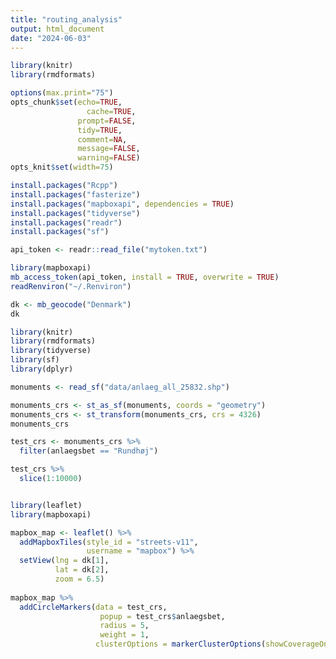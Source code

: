```yaml
---
title: "routing_analysis"
output: html_document
date: "2024-06-03"
---
```


```r
library(knitr)
library(rmdformats)

options(max.print="75")
opts_chunk$set(echo=TRUE,
	             cache=TRUE,
               prompt=FALSE,
               tidy=TRUE,
               comment=NA,
               message=FALSE,
               warning=FALSE)
opts_knit$set(width=75)
```


```r
install.packages("Rcpp")
install.packages("fasterize")
install.packages("mapboxapi", dependencies = TRUE)
install.packages("tidyverse")
install.packages("readr")
install.packages("sf")
```

```r
api_token <- readr::read_file("mytoken.txt")

library(mapboxapi)
mb_access_token(api_token, install = TRUE, overwrite = TRUE)
readRenviron("~/.Renviron")
```


```r
dk <- mb_geocode("Denmark")
dk
```

```r
library(knitr)
library(rmdformats)
library(tidyverse)
library(sf)
library(dplyr)

monuments <- read_sf("data/anlaeg_all_25832.shp")

monuments_crs <- st_as_sf(monuments, coords = "geometry")
monuments_crs <- st_transform(monuments_crs, crs = 4326)
monuments_crs

test_crs <- monuments_crs %>% 
  filter(anlaegsbet == "Rundhøj")

test_crs %>% 
  slice(1:10000)

```
```r

```

```r
library(leaflet)
library(mapboxapi)

mapbox_map <- leaflet() %>%
  addMapboxTiles(style_id = "streets-v11",
                 username = "mapbox") %>% 
  setView(lng = dk[1],
          lat = dk[2], 
          zoom = 6.5)
  
mapbox_map %>%
  addCircleMarkers(data = test_crs,
                    popup = test_crs$anlaegsbet,
                    radius = 5,
                    weight = 1,
                   clusterOptions = markerClusterOptions(showCoverageOnHover = TRUE))
```